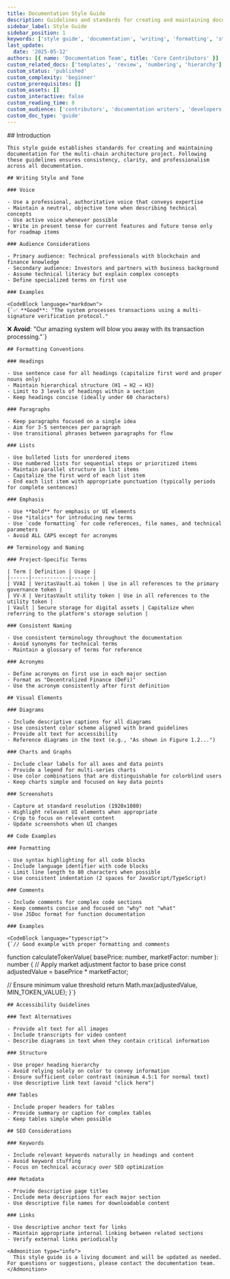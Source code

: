 ```yaml
---
title: Documentation Style Guide
description: Guidelines and standards for creating and maintaining documentation for the multi-chain architecture project.
sidebar_label: Style Guide
sidebar_position: 1
keywords: ['style guide', 'documentation', 'writing', 'formatting', 'standards']
last_update:
  date: '2025-05-12'
authors: [{ name: 'Documentation Team', title: 'Core Contributors' }]
custom_related_docs: ['templates', 'review', 'numbering', 'hierarchy']
custom_status: 'published'
custom_complexity: 'beginner'
custom_prerequisites: []
custom_assets: []
custom_interactive: false
custom_reading_time: 8
custom_audience: ['contributors', 'documentation writers', 'developers']
custom_doc_type: 'guide'
---
```



<SectionLevelOne id="style-guide" title="Documentation Style Guide">
  <ContentBlock>
    ## Introduction

    This style guide establishes standards for creating and maintaining documentation for the multi-chain architecture project. Following these guidelines ensures consistency, clarity, and professionalism across all documentation.

    ## Writing Style and Tone

    ### Voice

    - Use a professional, authoritative voice that conveys expertise
    - Maintain a neutral, objective tone when describing technical concepts
    - Use active voice whenever possible
    - Write in present tense for current features and future tense only for roadmap items

    ### Audience Considerations

    - Primary audience: Technical professionals with blockchain and finance knowledge
    - Secondary audience: Investors and partners with business background
    - Assume technical literacy but explain complex concepts
    - Define specialized terms on first use

    ### Examples

    <CodeBlock language="markdown">
    {`✅ **Good**: "The system processes transactions using a multi-signature verification protocol."  
❌ **Avoid**: "Our amazing system will blow you away with its transaction processing."`}
    </CodeBlock>

    ## Formatting Conventions

    ### Headings

    - Use sentence case for all headings (capitalize first word and proper nouns only)
    - Maintain hierarchical structure (H1 → H2 → H3)
    - Limit to 3 levels of headings within a section
    - Keep headings concise (ideally under 60 characters)

    ### Paragraphs

    - Keep paragraphs focused on a single idea
    - Aim for 3-5 sentences per paragraph
    - Use transitional phrases between paragraphs for flow

    ### Lists

    - Use bulleted lists for unordered items
    - Use numbered lists for sequential steps or prioritized items
    - Maintain parallel structure in list items
    - Capitalize the first word of each list item
    - End each list item with appropriate punctuation (typically periods for complete sentences)

    ### Emphasis

    - Use **bold** for emphasis or UI elements
    - Use *italics* for introducing new terms
    - Use `code formatting` for code references, file names, and technical parameters
    - Avoid ALL CAPS except for acronyms

    ## Terminology and Naming

    ### Project-Specific Terms

    | Term | Definition | Usage |
    |------|------------|-------|
    | VVAI | VeritasVault.ai token | Use in all references to the primary governance token |
    | VV-X | VeritasVault utility token | Use in all references to the utility token |
    | Vault | Secure storage for digital assets | Capitalize when referring to the platform's storage solution |

    ### Consistent Naming

    - Use consistent terminology throughout the documentation
    - Avoid synonyms for technical terms
    - Maintain a glossary of terms for reference

    ### Acronyms

    - Define acronyms on first use in each major section
    - Format as "Decentralized Finance (DeFi)"
    - Use the acronym consistently after first definition

    ## Visual Elements

    ### Diagrams

    - Include descriptive captions for all diagrams
    - Use consistent color scheme aligned with brand guidelines
    - Provide alt text for accessibility
    - Reference diagrams in the text (e.g., "As shown in Figure 1.2...")

    ### Charts and Graphs

    - Include clear labels for all axes and data points
    - Provide a legend for multi-series charts
    - Use color combinations that are distinguishable for colorblind users
    - Keep charts simple and focused on key data points

    ### Screenshots

    - Capture at standard resolution (1920x1080)
    - Highlight relevant UI elements when appropriate
    - Crop to focus on relevant content
    - Update screenshots when UI changes

    ## Code Examples

    ### Formatting

    - Use syntax highlighting for all code blocks
    - Include language identifier with code blocks
    - Limit line length to 80 characters when possible
    - Use consistent indentation (2 spaces for JavaScript/TypeScript)

    ### Comments

    - Include comments for complex code sections
    - Keep comments concise and focused on "why" not "what"
    - Use JSDoc format for function documentation

    ### Examples

    <CodeBlock language="typescript">
    {`// Good example with proper formatting and comments
function calculateTokenValue(
  basePrice: number, 
  marketFactor: number
): number {
  // Apply market adjustment factor to base price
  const adjustedValue = basePrice * marketFactor;
  
  // Ensure minimum value threshold
  return Math.max(adjustedValue, MIN_TOKEN_VALUE);
}`}
    </CodeBlock>

    ## Accessibility Guidelines

    ### Text Alternatives

    - Provide alt text for all images
    - Include transcripts for video content
    - Describe diagrams in text when they contain critical information

    ### Structure

    - Use proper heading hierarchy
    - Avoid relying solely on color to convey information
    - Ensure sufficient color contrast (minimum 4.5:1 for normal text)
    - Use descriptive link text (avoid "click here")

    ### Tables

    - Include proper headers for tables
    - Provide summary or caption for complex tables
    - Keep tables simple when possible

    ## SEO Considerations

    ### Keywords

    - Include relevant keywords naturally in headings and content
    - Avoid keyword stuffing
    - Focus on technical accuracy over SEO optimization

    ### Metadata

    - Provide descriptive page titles
    - Include meta descriptions for each major section
    - Use descriptive file names for downloadable content

    ### Links

    - Use descriptive anchor text for links
    - Maintain appropriate internal linking between related sections
    - Verify external links periodically

    <Admonition type="info">
      This style guide is a living document and will be updated as needed. For questions or suggestions, please contact the documentation team.
    </Admonition>
  </ContentBlock>
</SectionLevelOne>
